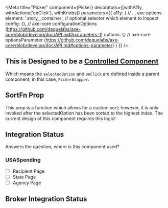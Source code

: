 

<Meta
    title="Picker"
    component={Picker}
    decorators={[withA11y, withActions('onClick'), withKnobs]}
    parameters={{
        a11y: {
            // ... axe options
            element: '.story__container', // optional selector which element to inspect
            config: {}, // axe-core configurationOptions (https://github.com/dequelabs/axe-core/blob/develop/doc/API.md#parameters-1)
            options: {} // axe-core optionsParameter (https://github.com/dequelabs/axe-core/blob/develop/doc/API.md#options-parameter)
        }
    }}
/>

<Preview>
    <Story name='Default'>
        <PickerWrapper>
            <Picker
                icon={text('icon', 'calendar-alt')}
                altText={text('altText', 'This is for accessibility purposes')}
                iconColor={text('iconColor', 'black')}
                borderColor={text('borderColor', 'black')}
                borderType={select('borderType', ['bottom', 'none', 'full'], 'bottom', '')}
                iconSize={select('iconSize', ['xs', 'lg', 'sm', '1x', '2x', '3x', '4x', '5x', '6x', '7x', '8x', '9x', '10x'], 'lg', '')}
                optionPrefix={text('optionPrefix', 'Prefix Applied to Each Option')}
                options={array('options', ['number 1', 'number 2', 'some longer text', 'number 4'])} />
        </PickerWrapper>
    </Story>
</Preview>

<Props of={Picker} />


## This is Designed to be a [Controlled Component](https://reactjs.org/docs/forms.html#controlled-components)
Which means the `selectedOption` and `onClick` are defined inside a parent component; in this case, `PickerWrapper`.

## SortFn Prop
This prop is a function which allows for a custom sort; however, it is only invoked after the selectedOption has been sorted to the highest index. The current design of this component requires this logic!

## Integration Status
Answers the question, where is this component used?

### USASpending
- [ ] Recipient Page
- [ ] State Page
- [ ] Agency Page

## Broker Integration Status